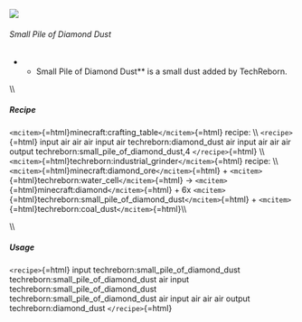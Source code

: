 ![](/mods/techreborn/small_pile_of_diamond_dust.png)

###### Small Pile of Diamond Dust

-   -   Small Pile of Diamond Dust** is a small dust added by
        TechReborn.

\\\\

##### Recipe

`<mcitem>`{=html}minecraft:crafting_table`</mcitem>`{=html} recipe: \\\\
`<recipe>`{=html} input air air air input air techreborn:diamond_dust
air input air air air output techreborn:small_pile_of_diamond_dust,4
`</recipe>`{=html} \\\\
`<mcitem>`{=html}techreborn:industrial_grinder`</mcitem>`{=html} recipe:
\\\\ `<mcitem>`{=html}minecraft:diamond_ore`</mcitem>`{=html} +
`<mcitem>`{=html}techreborn:water_cell`</mcitem>`{=html} -\>
`<mcitem>`{=html}minecraft:diamond`</mcitem>`{=html} + 6x
`<mcitem>`{=html}techreborn:small_pile_of_diamond_dust`</mcitem>`{=html} +
`<mcitem>`{=html}techreborn:coal_dust`</mcitem>`{=html}\\\\

\\\\

##### Usage

`<recipe>`{=html} input techreborn:small_pile_of_diamond_dust
techreborn:small_pile_of_diamond_dust air input
techreborn:small_pile_of_diamond_dust
techreborn:small_pile_of_diamond_dust air input air air air output
techreborn:diamond_dust `</recipe>`{=html}
